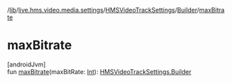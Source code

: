/[lib](/api-reference/android/v2/home/content)/[live.hms.video.media.settings](../../index)/[HMSVideoTrackSettings](../index)/[Builder](index)/[maxBitrate](max-bitrate)

# maxBitrate

[androidJvm]\
fun [maxBitrate](max-bitrate)(maxBitRate: [Int](https://kotlinlang.org/api/latest/jvm/stdlib/kotlin/-int/index.html)): [HMSVideoTrackSettings.Builder](index)

